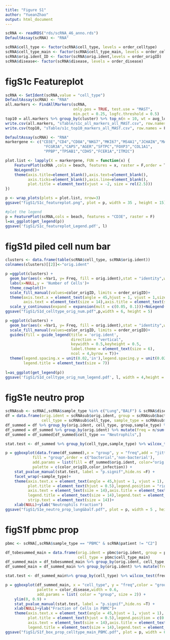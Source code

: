 ```yaml
---
title: "Figure S1"
author: "YueanZhao"
output: html_document
---
```

```r
scRNA <- readRDS("rds/scRNA_46_anno.rds")
DefaultAssay(scRNA) <- "RNA"
```

```r
scRNA$cell_type <- factor(scRNA$cell_type, levels = order_celltype)
scRNA$cell_type_main <- factor(scRNA$cell_type_main, levels = order_celltype_main)
scRNA$orig.ident_ID <- factor(scRNA$orig.ident,levels = order_origID)
scRNA$disease<- factor(scRNA$disease, levels = order_disease)
```


# figS1c Featureplot
```r
scRNA <- SetIdent(scRNA,value = "cell_type")
DefaultAssay(scRNA) <- "RNA"
all.markers <- FindAllMarkers(scRNA, 
                              only.pos = TRUE, test.use = "MAST",
                              min.pct = 0.25, logfc.threshold = 0.5)
top10 = all.markers %>% group_by(cluster) %>% top_n(n = 10, wt = avg_log2FC)
write.csv(all.markers, "sTable/s1c_all_markers_all_MAST.csv", row.names = F)
write.csv(top10, "sTable/s1c_top10_markers_all_MAST.csv", row.names = F)
```


```r
DefaultAssay(scRNA) <- "RNA"
markergene <- c("CD3E","CD4","CD8A","NKG7","MKI67","MS4A1","JCHAIN","MARCO","LYZ","FCGR3B",
                 "FCGR3A","CAPS","AGER","SFTPC","FOXP3","COL1A1",
                 "PPBP","TPSAB1","CDH5","FCER1A","ITM2C")

plot.list <- lapply(X = markergene, FUN = function(x) {
    FeaturePlot(scRNA ,cols = beach, features = x, raster = F,order = T)+
    NoLegend()+
    theme(axis.title=element_blank(),axis.text=element_blank(),
          axis.ticks=element_blank(),axis.line=element_blank(),
          plot.title = element_text(vjust = -2, size = rel(2.5)))
})

p <- wrap_plots(plots = plot.list, nrow=3)    
ggsave("figS1/S1c_featureplot.png", plot = p, width = 35 , height = 15) 

#plot the legend
p = FeaturePlot(scRNA,cols = beach, features = "CD3E", raster = F)
l=as_ggplot(get_legend(p)) 
ggsave('figS1/S1c_featureplot_Legend.pdf', l)
```

# figS1d piled cell num bar
```r
clusters <- data.frame(table(scRNA$cell_type, scRNA$orig.ident))
colnames(clusters)[[2]]<-"orig.ident"

p =ggplot(clusters) + 
  geom_bar(aes(x =Var1, y= Freq, fill = orig.ident),stat = "identity",width = 0.7)+ 
  labs(x=NULL,y = 'Number of Cells')+
  theme_cowplot()+
  scale_fill_manual(values=color_origID, limits = order_origID)+
  theme(axis.text.x = element_text(angle = 45,hjust = 1, vjust = 1,size = rel(1)),
        axis.text = element_text(size = 14),axis.title = element_text(size = 16))+
  scale_y_continuous(expand = expansion(mult = c(0.05, 0.1)))+NoLegend()
ggsave("figS1/S1d_celltype_orig_num.pdf",p,width = 6, height = 5)
```

```r
p =ggplot(clusters) + 
  geom_bar(aes(x =Var1, y= Freq, fill = orig.ident),stat = "identity",width = 0.7)+ 
  scale_fill_manual(values=color_origID, limits = order_origID)+
  guides(fill = guide_legend(title = 'orig.ident',
                             direction = "vertical",
                             keywidth = 0.5,keyheight = 0.5,
                             label.theme = element_text(size = 6),
                             ncol = 4,byrow = T))+
  theme(legend.spacing.x = unit(0.02,'in'),legend.spacing.y = unit(0.02,'in'),
        legend.title = element_text(size = 7))
  
l=as_ggplot(get_legend(p)) 
ggsave('figS1/S1d_celltype_orig_num_legend.pdf', l, width = 4,height = 3)
```

# figS1e neutro prop

```r
scRNAsub <- scRNA[,scRNA$sample_type %in% c("Lung","BALF") & scRNA$disease %in% "Pneumonia"]
df = data.frame(orig.ident = scRNAsub$orig.ident, group = scRNAsub$bacterial, 
                cell_type = scRNAsub$cell_type, sample_type = scRNAsub$sample_type)
df_summed = df %>% group_by(orig.ident, cell_type, group,sample_type) %>% tally()
df_summed = df_summed %>% group_by(orig.ident) %>% mutate(freq = n/sum(n))
df_summed = df_summed[df_summed$cell_type == "Neutrophils",]
```

```r
stat.test <- df_summed %>% group_by(cell_type,sample_type) %>% wilcox_test(freq ~ group) %>%add_significance()%>% add_xy_position(x = "group")
```

```r
p = ggboxplot(data.frame(df_summed),x = "group", y = "freq",add = "jitter",alpha = 0.7,
            fill = "group",order = c("bacterial",'non-bacterial'),
            add.params = list(fill = df_summed$orig.ident, color="orig.ident", size = 3),
            palette = c(color_origID,color_infection)) + 
    stat_pvalue_manual(stat.test, label = "p.signif",hide.ns =F) +
    facet_wrap(~sample_type)+
    theme(axis.text.x = element_text(angle = 45,hjust = 1, vjust = 1),
          plot.title = element_text(hjust = 0.5),legend.position = "right",
          axis.text = element_text(size = 14),axis.title = element_text(size = 16),
          legend.title = element_text(size = 14),legend.text = element_text(size = 12),
          strip.text = element_text(size = 14))+
    xlab(NULL)+ylab("Neutrophils Fraction")
ggsave("figS1/S1e_neutro_prop_lung&balf.pdf", plot = p, width = 5 , height = 5)
```


# figS1f pbmc prop
```r
pbmc <- scRNA[,scRNA$sample_type == "PBMC" & scRNA$patient != "C2"]

df_tobesummed_main = data.frame(orig.ident = pbmc$orig.ident, group = pbmc$disease, 
                                cell_type = pbmc$cell_type_main)
df_summed_main = df_tobesummed_main %>% group_by(orig.ident, cell_type, group) %>% tally()
df_summed_main = df_summed_main %>% group_by(orig.ident) %>% mutate(freq = n/sum(n))

stat.test <- df_summed_main%>% group_by(cell_type) %>% wilcox_test(freq ~ group) %>%add_significance()%>% add_xy_position(x = "cell_type")

p = ggboxplot(df_summed_main, x = "cell_type", y = "freq",color = "group", add = "jitter",
              palette = color_disease,width = 0.6,
              add.params = list( color = "group", size = 2)) + 
    ylim(0, 0.9) + 
    stat_pvalue_manual(stat.test, label = "p.signif",hide.ns =T) +
    xlab(NULL)+ylab("Fraction of Cells in PBMC")+
    theme(axis.text.x = element_text(angle = 45,hjust = 1, vjust = 1),
          plot.title = element_text(hjust = 0.5),legend.position = c(0.8,0.8),
          axis.text = element_text(size = 14),axis.title = element_text(size = 16),
          legend.title = element_text(size = 14),legend.text = element_text(size = 12))
ggsave("figS1/S1f_box_prop_celltype_main_PBMC.pdf", plot = p, width = 6 , height = 5)
```


